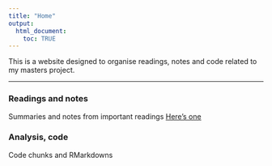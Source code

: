 ---
title: "Home"
output:
  html_document:
    toc: TRUE
---

This is a website designed to organise readings, notes and code related to my masters project.

***

### Readings and notes
Summaries and notes from important readings
[Here's one](sample_r_markdown.html)

### Analysis, code
Code chunks and RMarkdowns
